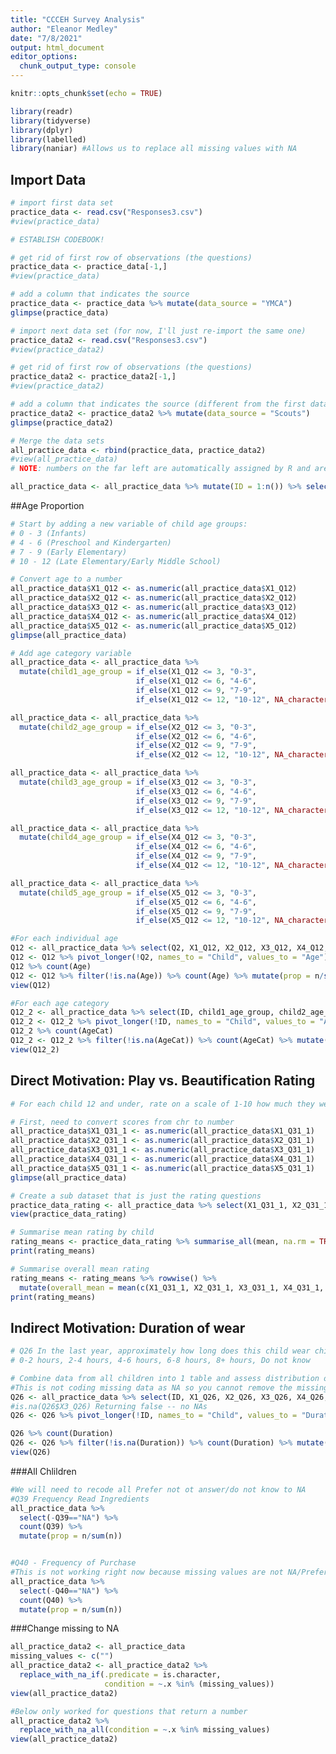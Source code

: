 ```yaml
---
title: "CCCEH Survey Analysis"
author: "Eleanor Medley"
date: "7/8/2021"
output: html_document
editor_options: 
  chunk_output_type: console
---
```


```r
knitr::opts_chunk$set(echo = TRUE)
```

```r
library(readr)
library(tidyverse)
library(dplyr)
library(labelled)
library(naniar) #Allows us to replace all missing values with NA
```

## Import Data
```r
# import first data set
practice_data <- read.csv("Responses3.csv")
#view(practice_data)

# ESTABLISH CODEBOOK!

# get rid of first row of observations (the questions)
practice_data <- practice_data[-1,]
#view(practice_data)

# add a column that indicates the source
practice_data <- practice_data %>% mutate(data_source = "YMCA")
glimpse(practice_data)

# import next data set (for now, I'll just re-import the same one)
practice_data2 <- read.csv("Responses3.csv")
#view(practice_data2)

# get rid of first row of observations (the questions)
practice_data2 <- practice_data2[-1,]
#view(practice_data2)

# add a column that indicates the source (different from the first data set)
practice_data2 <- practice_data2 %>% mutate(data_source = "Scouts")
glimpse(practice_data2)

# Merge the data sets
all_practice_data <- rbind(practice_data, practice_data2)
#view(all_practice_data)
# NOTE: numbers on the far left are automatically assigned by R and are weird

all_practice_data <- all_practice_data %>% mutate(ID = 1:n()) %>% select(ID, everything())

```

##Age Proportion
```r
# Start by adding a new variable of child age groups:
# 0 - 3 (Infants)
# 4 - 6 (Preschool and Kindergarten)
# 7 - 9 (Early Elementary)
# 10 - 12 (Late Elementary/Early Middle School)

# Convert age to a number
all_practice_data$X1_Q12 <- as.numeric(all_practice_data$X1_Q12)
all_practice_data$X2_Q12 <- as.numeric(all_practice_data$X2_Q12)
all_practice_data$X3_Q12 <- as.numeric(all_practice_data$X3_Q12)
all_practice_data$X4_Q12 <- as.numeric(all_practice_data$X4_Q12)
all_practice_data$X5_Q12 <- as.numeric(all_practice_data$X5_Q12)
glimpse(all_practice_data)

# Add age category variable
all_practice_data <- all_practice_data %>% 
  mutate(child1_age_group = if_else(X1_Q12 <= 3, "0-3", 
                            if_else(X1_Q12 <= 6, "4-6", 
                            if_else(X1_Q12 <= 9, "7-9",
                            if_else(X1_Q12 <= 12, "10-12", NA_character_)))))

all_practice_data <- all_practice_data %>% 
  mutate(child2_age_group = if_else(X2_Q12 <= 3, "0-3", 
                            if_else(X2_Q12 <= 6, "4-6", 
                            if_else(X2_Q12 <= 9, "7-9",
                            if_else(X2_Q12 <= 12, "10-12", NA_character_)))))

all_practice_data <- all_practice_data %>% 
  mutate(child3_age_group = if_else(X3_Q12 <= 3, "0-3", 
                            if_else(X3_Q12 <= 6, "4-6", 
                            if_else(X3_Q12 <= 9, "7-9",
                            if_else(X3_Q12 <= 12, "10-12", NA_character_)))))

all_practice_data <- all_practice_data %>% 
  mutate(child4_age_group = if_else(X4_Q12 <= 3, "0-3", 
                            if_else(X4_Q12 <= 6, "4-6", 
                            if_else(X4_Q12 <= 9, "7-9",
                            if_else(X4_Q12 <= 12, "10-12", NA_character_)))))

all_practice_data <- all_practice_data %>% 
  mutate(child5_age_group = if_else(X5_Q12 <= 3, "0-3", 
                            if_else(X5_Q12 <= 6, "4-6", 
                            if_else(X5_Q12 <= 9, "7-9",
                            if_else(X5_Q12 <= 12, "10-12", NA_character_)))))

#For each individual age
Q12 <- all_practice_data %>% select(Q2, X1_Q12, X2_Q12, X3_Q12, X4_Q12, X5_Q12)
Q12 <- Q12 %>% pivot_longer(!Q2, names_to = "Child", values_to = "Age")
Q12 %>% count(Age)
Q12 <- Q12 %>% filter(!is.na(Age)) %>% count(Age) %>% mutate(prop = n/sum(n))
view(Q12)

#For each age category 
Q12_2 <- all_practice_data %>% select(ID, child1_age_group, child2_age_group, child3_age_group, child4_age_group, child5_age_group)
Q12_2 <- Q12_2 %>% pivot_longer(!ID, names_to = "Child", values_to = "AgeCat")
Q12_2 %>% count(AgeCat)
Q12_2 <- Q12_2 %>% filter(!is.na(AgeCat)) %>% count(AgeCat) %>% mutate(prop = n/sum(n))
view(Q12_2)
```


## Direct Motivation: Play vs. Beautification Rating 
```r
# For each child 12 and under, rate on a scale of 1-10 how much they wear children's makeup and body products as play versus for beautification?

# First, need to convert scores from chr to number
all_practice_data$X1_Q31_1 <- as.numeric(all_practice_data$X1_Q31_1)
all_practice_data$X2_Q31_1 <- as.numeric(all_practice_data$X2_Q31_1)
all_practice_data$X3_Q31_1 <- as.numeric(all_practice_data$X3_Q31_1)
all_practice_data$X4_Q31_1 <- as.numeric(all_practice_data$X4_Q31_1)
all_practice_data$X5_Q31_1 <- as.numeric(all_practice_data$X5_Q31_1)
glimpse(all_practice_data)

# Create a sub dataset that is just the rating questions
practice_data_rating <- all_practice_data %>% select(X1_Q31_1, X2_Q31_1, X3_Q31_1, X4_Q31_1, X5_Q31_1)
view(practice_data_rating)

# Summarise mean rating by child
rating_means <- practice_data_rating %>% summarise_all(mean, na.rm = TRUE)
print(rating_means)

# Summarise overall mean rating 
rating_means <- rating_means %>% rowwise() %>% 
  mutate(overall_mean = mean(c(X1_Q31_1, X2_Q31_1, X3_Q31_1, X4_Q31_1, X5_Q31_1)))
print(rating_means)

```

## Indirect Motivation: Duration of wear
```r

# Q26 In the last year, approximately how long does this child wear children's makeup and body products for when they use them? 
# 0-2 hours, 2-4 hours, 4-6 hours, 6-8 hours, 8+ hours, Do not know

# Combine data from all children into 1 table and assess distribution overall
#This is not coding missing data as NA so you cannot remove the missing values -- affecting proprtions
Q26 <- all_practice_data %>% select(ID, X1_Q26, X2_Q26, X3_Q26, X4_Q26, X5_Q26)
#is.na(Q26$X3_Q26) Returning false -- no NAs
Q26 <- Q26 %>% pivot_longer(!ID, names_to = "Child", values_to = "Duration")

Q26 %>% count(Duration)
Q26 <- Q26 %>% filter(!is.na(Duration)) %>% count(Duration) %>% mutate(prop = n/sum(n))
view(Q26)
```

###All Chlildren
```r
#We will need to recode all Prefer not ot answer/do not know to NA
#Q39 Frequency Read Ingredients
all_practice_data %>%
  select(-Q39=="NA") %>%
  count(Q39) %>%
  mutate(prop = n/sum(n))


#Q40 - Frequency of Purchase
#This is not working right now because missing values are not NA/Prefer not to answer/do not know but once they are this will be correct. 
all_practice_data %>%
  select(-Q40=="NA") %>%
  count(Q40) %>%
  mutate(prop = n/sum(n))

```

###Change missing to NA
```r
all_practice_data2 <- all_practice_data
missing_values <- c("")
all_practice_data2 <- all_practice_data2 %>%
  replace_with_na_if(.predicate = is.character,
                     condition = ~.x %in% (missing_values))
view(all_practice_data2)

#Below only worked for questions that return a number
all_practice_data2 %>%
  replace_with_na_all(condition = ~.x %in% missing_values)
view(all_practice_data2)
```

